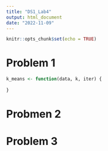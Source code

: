 ```yaml
---
title: "DS1_Lab4"
output: html_document
date: "2022-11-09"
---
```


```r
knitr::opts_chunk$set(echo = TRUE)
```

# Problem 1

```r
k_means <- function(data, k, iter) {
  
}
```


# Probmen 2




# Problem 3


